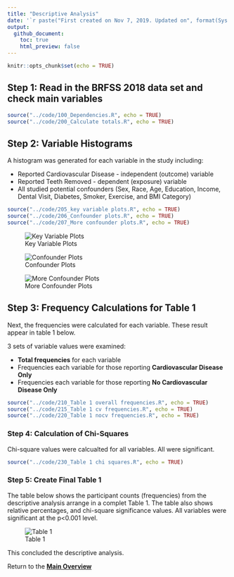 ---
title: "Descriptive Analysis"
date: '`r paste("First created on Nov 7, 2019. Updated on", format(Sys.Date(),"%b %d, %Y"))`'
output: 
  github_document:
    toc: true
    html_preview: false
---

```{r setup, include=FALSE}
knitr::opts_chunk$set(echo = TRUE)
```

## Step 1: Read in the BRFSS 2018 data set and check main variables

```{r echo=TRUE}
source("../code/100_Dependencies.R", echo = TRUE)
source("../code/200_Calculate totals.R", echo = TRUE)

```

## Step 2: Variable Histograms

A histogram was generated for each variable in the study including:

- Reported Cardiovascular Disease - independent (outcome) variable
- Reported Teeth Removed - dependent (exposure) variable
- All studied potential confounders (Sex, Race, Age, Education, Income, Dental Visit, Diabetes, Smoker, Exercise, and BMI Category)

```{r echo=TRUE}
source("../code/205_key variable plots.R", echo = TRUE)
source("../code/206_Confounder plots.R", echo = TRUE)
source("../code/207_More confounder plots.R", echo = TRUE)

```

![Key Variable Plots](https://pgsmith2000.github.io/cvd-and-teeth/output/figures/key_variables.png "Key Variable Plots")

![Confounder Plots](https://pgsmith2000.github.io/cvd-and-teeth/output/figures/confounders.png "Confounder Plots")

![More Confounder Plots](https://pgsmith2000.github.io/cvd-and-teeth/output/figures/more_confounders.png "More Confounder Plots")

## Step 3: Frequency Calculations for Table 1

Next, the frequencies were calculated for each variable. These result appear in table 1 below.

3 sets of variable values were examined:

- **Total frequencies** for each variable
- Frequencies each variable for those reporting **Cardiovascular Disease Only**
- Frequencies each variable for those reporting **No Cardiovascular Disease Only**


```{r echo=TRUE}
source("../code/210_Table 1 overall frequencies.R", echo = TRUE)
source("../code/215_Table 1 cv frequencies.R", echo = TRUE)
source("../code/220_Table 1 nocv frequencies.R", echo = TRUE)

```

### Step 4: Calculation of Chi-Squares

Chi-square values were calcualted for all variables. All were significant.

```{r echo=TRUE}
source("../code/230_Table 1 chi squares.R", echo = TRUE)

```

### Step 5: Create Final Table 1

The table below shows the participant counts (frequencies) from the descriptive analysis arrange in a complet Table 1. The table also shows relative percentages, and chi-square significance values. All variables were significant at the p<0.001 level.

![Table 1](https://pgsmith2000.github.io/cvd-and-teeth/output/figures/Table1.png "Table 1")

This concluded the descriptive analysis.

Return to the **[Main Overview](index.html)**
